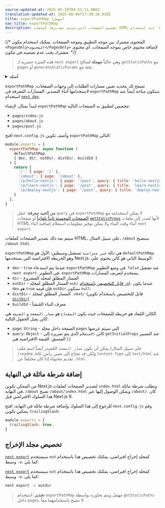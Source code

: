 ```yaml
---
source-updated-at: 2025-05-16T04:52:11.000Z
translation-updated-at: 2025-06-06T17:30:26.810Z
title: exportPathMap (مهمل)
nav_title: exportPathMap
description: تخصيص الصفحات التي سيتم تصديرها كملفات HTML عند استخدام `next export`.
---
```


{/* المحتوى مشترك بين موجه التطبيق وموجه الصفحات. يمكنك استخدام مكون `<PagesOnly>المحتوى</PagesOnly>` لإضافة محتوى خاص بموجه الصفحات. أي محتوى مشترك يجب عدم تضمينه في مكون. */}

> هذه الميزة حصرية لـ `next export` وهي حالياً **مهملة** لصالح `getStaticPaths` مع `pages` أو `generateStaticParams` مع `app`.

<details>
  <summary>أمثلة</summary>
  
- [التصدير الثابت](https://github.com/vercel/next.js/tree/canary/examples/with-static-export)

</details>

`exportPathMap` تسمح لك بتحديد تعيين مسارات الطلبات إلى وجهات الصفحات، لاستخدامها أثناء التصدير. المسارات المعرفة في `exportPathMap` ستكون متاحة أيضاً عند استخدام [`next dev`](/docs/app/api-reference/cli/next#next-dev-options).

لنبدأ بمثال، لإنشاء `exportPathMap` مخصص لتطبيق به الصفحات التالية:

- `pages/index.js`
- `pages/about.js`
- `pages/post.js`

افتح `next.config.js` وأضف تكوين `exportPathMap` التالي:

```js filename="next.config.js"
module.exports = {
  exportPathMap: async function (
    defaultPathMap,
    { dev, dir, outDir, distDir, buildId }
  ) {
    return {
      '/': { page: '/' },
      '/about': { page: '/about' },
      '/p/hello-nextjs': { page: '/post', query: { title: 'hello-nextjs' } },
      '/p/learn-nextjs': { page: '/post', query: { title: 'learn-nextjs' } },
      '/p/deploy-nextjs': { page: '/post', query: { title: 'deploy-nextjs' } },
    }
  },
}
```

> **من الجيد معرفة**: حقل `query` في `exportPathMap` لا يمكن استخدامه مع [الصفحات المحسنة ثابتاً تلقائياً](/docs/pages/building-your-application/rendering/automatic-static-optimization) أو صفحات [`getStaticProps`](/docs/pages/building-your-application/data-fetching/get-static-props) لأنها تُصدر إلى ملفات HTML أثناء وقت البناء ولا يمكن توفير معلومات استعلام إضافية أثناء `next export`.

سيتم بعد ذلك تصدير الصفحات كملفات HTML، على سبيل المثال، `/about` ستصبح `/about.html`.

`exportPathMap` هي دالة `غير متزامنة` تستقبل وسيطين: الأول هو `defaultPathMap`، وهو الخريطة الافتراضية التي يستخدمها Next.js. الوسيط الثاني هو كائن يحتوي على:

- `dev` - `true` عندما يتم استدعاء `exportPathMap` في وضع التطوير. `false` عند تشغيل `next export`. في التطوير، `exportPathMap` يستخدم لتعريف المسارات.
- `dir` - المسار المطلق لمجلد المشروع
- `outDir` - المسار المطلق لمجلد `out/` [قابل للتخصيص باستخدام `-o`](#customizing-the-output-directory)). عندما يكون `dev` هو `true` فإن قيمة `outDir` ستكون `null`.
- `distDir` - المسار المطلق لمجلد `.next/` (قابل للتخصيص باستخدام تكوين [`distDir`](/docs/pages/api-reference/next-config-js/distDir))
- `buildId` - معرف البناء المُنشأ

الكائن المُعاد هو خريطة للصفحات حيث يكون `المفتاح` هو `مسار الصفحة` و `القيمة` هي كائن يقبل الحقول التالية:

- `page`: `String` - الصفحة داخل مجلد `pages` التي سيتم عرضها
- `query`: `Object` - كائن `الاستعلام` الذي يتم تمريره إلى `getInitialProps` عند التصيير المسبق. القيمة الافتراضية هي `{}`

> يمكن أن يكون `مسار الصفحة` المُصدر أيضاً اسم ملف (على سبيل المثال `/readme.md`)، ولكن قد تحتاج إلى تعيين رأس `Content-Type` إلى `text/html` عند تقديم محتواه إذا كان مختلفاً عن `.html`.

## إضافة شرطة مائلة في النهاية

من الممكن تكوين Next.js لتصدير الصفحات كملفات `index.html` وتطلب شرطة مائلة في النهاية، `/about` تصبح `/about/index.html` ويمكن الوصول إليها عبر `/about/`. كان هذا السلوك الافتراضي قبل Next.js 9.

للرجوع إلى هذا السلوك وإضافة شرطة مائلة في النهاية، افتح `next.config.js` وقم بتمكين تكوين `trailingSlash`:

```js filename="next.config.js"
module.exports = {
  trailingSlash: true,
}
```

## تخصيص مجلد الإخراج

<AppOnly>

[`next export`](/docs/app/building-your-application/deploying/static-exports) سيستخدم `out` كمجلد إخراج افتراضي، يمكنك تخصيص هذا باستخدام وسيط `-o`، كما يلي:

</AppOnly>

<PagesOnly>

[`next export`](/docs/pages/building-your-application/deploying/static-exports) سيستخدم `out` كمجلد إخراج افتراضي، يمكنك تخصيص هذا باستخدام وسيط `-o`، كما يلي:

</PagesOnly>

```bash filename="Terminal"
next export -o outdir
```

> **تحذير**: استخدام `exportPathMap` مهمل ويتم تجاوزه بواسطة `getStaticPaths` داخل `pages`. لا ننصح باستخدامهما معاً.